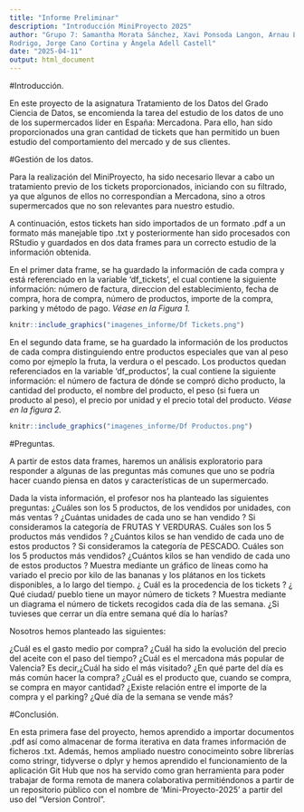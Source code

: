```yaml
---
title: "Informe Preliminar"
description: "Introducción MiniProyecto 2025"
author: "Grupo 7: Samantha Morata Sánchez, Xavi Ponsoda Langon, Arnau López 
Rodrigo, Jorge Cano Cortina y Àngela Adell Castell"
date: "2025-04-11"
output: html_document
---
```


#Introducción.

En este proyecto de la asignatura Tratamiento de los Datos del Grado Ciencia de
Datos, se encomienda la tarea del estudio de los datos de uno de los 
supermercados líder en España: Mercadona.
Para ello, han sido proporcionados una gran cantidad de tickets que han 
permitido un buen estudio del comportamiento del mercado y de sus clientes.


#Gestión de los datos.

Para la realización del MiniProyecto, ha sido necesario llevar a cabo un
tratamiento previo de los tickets proporcionados, iniciando con su filtrado, 
ya que algunos de ellos no correspondían a Mercadona, sino a otros supermercados
que no son relevantes para nuestro  estudio.

A continuación, estos tickets han sido importados de un formato .pdf a un
formato más manejable tipo .txt y posteriormente han sido procesados con RStudio
y guardados en dos data frames para un correcto estudio de la información 
obtenida.

En el primer data frame, se ha guardado la información de cada compra y 
está referenciado en la variable 'df_tickets', el cual contiene la siguiente
información: número de factura, direccion del establecimiento, fecha de compra,
hora de compra, número de productos, importe de la compra, parking y método de
pago. *Véase en la Figura 1.*


```r
knitr::include_graphics("imagenes_informe/Df Tickets.png")
```


En el segundo data frame, se ha guardado la información de los productos de cada
compra distinguiendo entre productos especiales que van al peso como por ejmeplo
la fruta, la verdura o el pescado. Los productos quedan referenciados en la 
variable 'df_productos', la cual contiene la siguiente información: el número de
factura de dónde se compró dicho producto, la cantidad del producto, el nombre 
del producto, el peso (si fuera un producto al peso), el precio por unidad y el
precio total del producto. *Véase en la figura 2.*

```r
knitr::include_graphics("imagenes_informe/Df Productos.png")
```



#Preguntas.

A partir de estos data frames, haremos un análisis exploratorio para responder a
algunas de las preguntas más comunes que uno se podría hacer cuando piensa en 
datos y características de un supermercado.


Dada la vista información, el profesor nos ha planteado las siguientes preguntas:
¿Cuáles son los 5 productos, de los vendidos por unidades, con más ventas ? 
¿Cuántas unidades de cada uno se han vendido ?
Si consideramos la categoría de FRUTAS Y VERDURAS. Cuáles son los 5 productos más
vendidos ?
¿Cuántos kilos se han vendido de cada uno de estos productos ?
Si consideramos la categoría de PESCADO. Cuáles son los 5 productos más vendidos? 
¿Cuántos kilos se han vendido de cada uno de estos productos ?
Muestra mediante un gráfico de líneas como ha variado el precio por kilo de las 
bananas y los plátanos en los tickets disponibles, a lo largo del tiempo.
¿ Cuál es la procedencia de los tickets ?
¿ Qué ciudad/ pueblo tiene un mayor número de tickets ?
Muestra mediante un diagrama el número de tickets recogidos cada día de las 
semana.
¿Si tuvieses que cerrar un día entre semana qué día lo harías?


Nosotros hemos planteado las siguientes:

¿Cuál es el gasto medio por compra?
¿Cuál ha sido la evolución del precio del aceite con el paso del tiempo?
¿Cuál es el mercadona más popular de Valencia? Es decir,¿Cuál ha sido el más
visitado?
¿En qué parte del día es más común hacer la compra?
¿Cuál es el producto que, cuando se compra, se compra en mayor cantidad?
¿Existe relación entre el importe de la compra y el parking?
¿Qué día de la semana se vende más?


#Conclusión.

En esta primera fase del proyecto, hemos aprendido a importar documentos .pdf 
así como almacenar de forma iterativa en data frames información de ficheros
.txt. Además, hemos ampliado nuestro conocimeinto sobre librerías como stringr,
tidyverse o dplyr y hemos aprendido el funcionamiento de la aplicación Git Hub 
que nos ha servido como gran herramienta para poder trabajar de forma remota 
de manera colaborativa permitiéndonos a partir de un repositorio público con 
el nombre de 'Mini-Proyecto-2025' a partir del uso del "Version Control".


